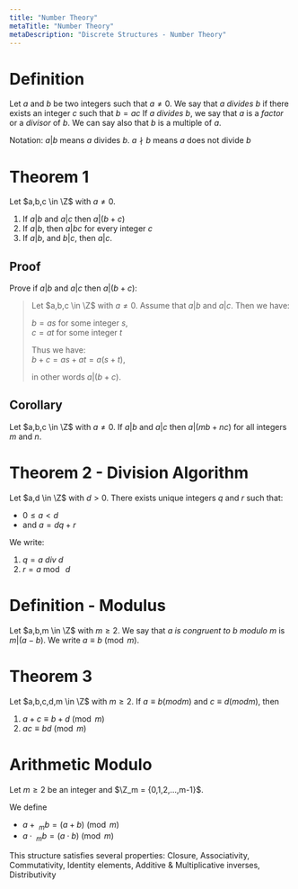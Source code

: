 ```yaml
---
title: "Number Theory"
metaTitle: "Number Theory"
metaDescription: "Discrete Structures - Number Theory"
---
```


<link
  rel="stylesheet"
  href="https://cdn.jsdelivr.net/npm/katex@0.11.0/dist/katex.min.css"
  integrity="sha384-BdGj8xC2eZkQaxoQ8nSLefg4AV4/AwB3Fj+8SUSo7pnKP6Eoy18liIKTPn9oBYNG"
  crossOrigin="anonymous"
/>

# Definition

Let $a$ and $b$ be two integers such that $a \neq 0$. We say that $a$ *divides* $b$ if there exists an integer $c$ such that $b= ac$ If $a$ *divides* $b$, we say that $a$ is a *factor* or a *divisor* of $b$. We can say also that $b$ is a multiple of $a$.

Notation: $a|b$ means $a$ divides $b$. $a \nmid b$ means $a$ does not divide $b$

# Theorem 1 

Let $a,b,c \in \Z$ with $a \neq 0$.
1. If $a|b$ and $a|c$ then $a|(b+c)$
2. If $a|b$, then $a|bc$ for every integer $c$
3. If $a|b$, and $b|c$, then $a|c$.

## Proof

Prove if $a|b$ and $a|c$ then $a|(b+c)$:

> Let $a,b,c \in \Z$ with $a \neq 0$. Assume that $a|b$ and $a|c$. Then we have:  
>
> $b = as$ for some integer $s$,  
> $c = at$ for some integer $t$
>
> Thus we have:  
> $b + c = as+at = a(s+t)$,
>
> in other words $a|(b+c)$.

## Corollary

Let $a,b,c \in \Z$ with $a \neq 0$. If $a|b$ and $a|c$ then $a|(mb+nc)$ for all integers $m$ and $n$.

# Theorem 2 - Division Algorithm

Let $a,d \in \Z$ with $d > 0$. There exists unique integers $q$ and $r$ such that:
- $0 \leq a < d$
- and $a = dq + r$

We write:  
1. $q = a \ div \ d$  
2. $r = a\bmod\ d$

# Definition - Modulus

Let $a,b,m \in \Z$ with $m \geq 2$. We say that $a$ *is congruent to* $b$ *modulo* $m$ is $m|(a-b)$. We write $a \equiv b \pmod{m}$.

# Theorem 3
Let $a,b,c,d,m \in \Z$ with $m \geq 2$. If $a \equiv b (mod m)$ and $c \equiv d (mod m)$, then
1. $a+c \equiv b+d\pmod{m}$
2. $ac \equiv bd\pmod{m}$

# Arithmetic Modulo

Let $m\geq 2$ be an integer and $\Z_m = {0,1,2,...,m-1}$.

We define 
- $a + \ _mb = (a+b) \pmod{m}$
- $a\cdot \ _mb = (a\cdot b) \pmod{m}$

This structure satisfies several properties: Closure, Associativity, Commutativity, Identity elements, Additive & Multiplicative inverses, Distributivity
